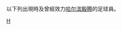 {{Catnav|頁面分類|...|各國足球|中國足球|中国足球俱乐部球员}}
{{Catnav|頁面分類|...|中国体育|中國足球|中国足球俱乐部球员}}

以下列出現時及曾經效力[[哈尔滨毅腾|哈尔滨毅腾]]的足球員。

[[Category:效力中国足球俱乐部的球员|H]]